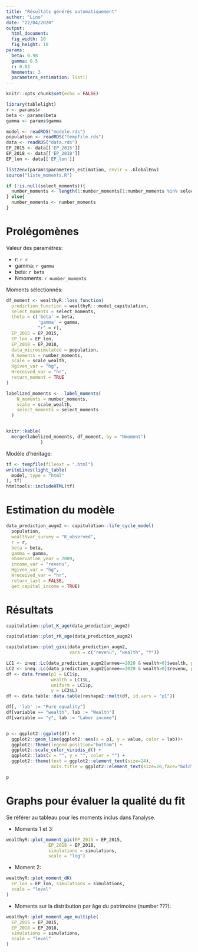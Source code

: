 ```yaml
---
title: "Résultats générés automatiquement"
author: "Lino"
date: "22/04/2020"
output:
  html_document:
  fig_width: 16 
  fig_height: 10 
params:
  beta: 0.98
  gamma: 0.5
  r: 0.03
  Nmoments: 3
  parameters_estimation: list()
---
```


```r
knitr::opts_chunk$set(echo = FALSE)
```

```r
library(tablelight)
r <- params$r
beta <- params$beta
gamma <- params$gamma

model <- readRDS("modele.rds")
population <- readRDS("tempfile.rds")
data <- readRDS("data.rds")
EP_2015 <- data[['EP_2015']]
EP_2018 <- data[['EP_2018']]
EP_lon <- data[['EP_lon']]

list2env(params$parameters_estimation, envir = .GlobalEnv)
source("liste_moments.R")

if (!is.null(select_moments)){
  number_moments <- length(1:number_moments[1:number_moments %in% select_moments])
} else{
  number_moments <- number_moments
}
```

# Prolégomènes

Valeur des paramètres:

* r: `r r`
* gamma: `r gamma`
* beta: `r beta`
* Nmoments: `r number_moments`

Moments sélectionnés:

```r

df_moment <- wealthyR::loss_function(
  prediction_function = wealthyR:::model_capitulation,
  select_moments = select_moments,
  theta = c('beta' = beta,
            'gamma' = gamma,
            "r" = r),
  EP_2015 = EP_2015,
  EP_lon = EP_lon,
  EP_2018 = EP_2018,
  data_microsimulated = population,
  N_moments = number_moments,
  scale = scale_wealth,
  Hgiven_var = "hg",
  Hreceived_var = "hr",
  return_moment = TRUE
)

labelized_moments <-  label_moments(
    N_moments = number_moments,
    scale = scale_wealth,
    select_moments = select_moments
  )


knitr::kable(
  merge(labelized_moments, df_moment, by = "Nmoment")
             )
```


Modèle d'héritage:

```r
tf <- tempfile(fileext = ".html")
writeLines(light_table(
  model, type = "html"
), tf)
htmltools::includeHTML(tf)
```

# Estimation du modèle

```r
data_prediction_augm2 <- capitulation::life_cycle_model(
  population,
  wealthvar_survey = "K_observed",
  r = r,
  beta = beta,
  gamma = gamma,
  observation_year = 2009,
  income_var = "revenu",
  Hgiven_var = "hg",
  Hreceived_var = "hr",
  return_last = FALSE,
  get_capital_income = TRUE)
```

# Résultats

```r
capitulation::plot_K_age(data_prediction_augm2)
```

```r
capitulation::plot_rK_age(data_prediction_augm2)
```

```r
capitulation::plot_gini(data_prediction_augm2,
                        vars = c("revenu", "wealth", "Y"))
```


```r
LC1 <- ineq::Lc(data_prediction_augm2[annee==2020 & wealth>0]$wealth, plot = FALSE)
LC2 <- ineq::Lc(data_prediction_augm2[annee==2020 & wealth>0]$revenu, plot = FALSE)
df <- data.frame(p1 = LC1$p,
                 wealth = LC1$L,
                 uniform = LC1$p, 
                 y = LC2$L)
df <- data.table::data.table(reshape2::melt(df, id.vars = "p1"))

df[, 'lab' := "Pure equality"]
df[variable == "wealth", lab := "Wealth"]
df[variable == "y", lab := "Labor income"]


p <- ggplot2::ggplot(df) +
  ggplot2::geom_line(ggplot2::aes(x = p1, y = value, color = lab))+
  ggplot2::theme(legend.position="bottom") +
  ggplot2::scale_color_viridis_d() +
  ggplot2::labs(x = "", y = "", color = "") +
  ggplot2::theme(text = ggplot2::element_text(size=24),
                 axis.title = ggplot2::element_text(size=20,face="bold"))

p
```


# Graphs pour évaluer la qualité du fit

Se référer au tableau pour les moments inclus dans l'analyse. 

* Moments 1 et 3:

```r
wealthyR::plot_moment_pic(EP_2015 = EP_2015,
                EP_2018 = EP_2018,
                simulations = simulations,
                scale = "log")
```


* Moment 2:

```r
wealthyR::plot_moment_dK(
  EP_lon = EP_lon, simulations = simulations,
  scale = "level"
)
```

* Moments sur la distribution par âge du patrimoine (number ???):

```r
wealthyR::plot_moment_age_multiple(
  EP_2015 = EP_2015,
  EP_2018 = EP_2018,
  simulations = simulations,
  scale = "level"
)
```
